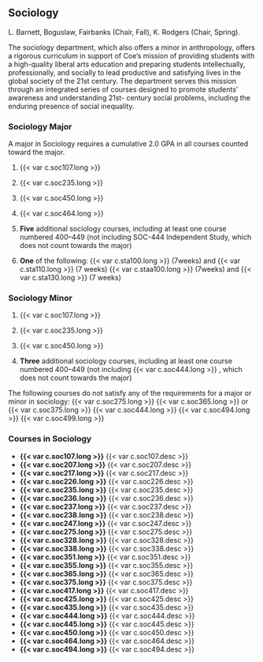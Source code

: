 ## Sociology
L. Barnett, Boguslaw, Fairbanks (Chair, Fall), K. Rodgers (Chair, Spring).

The sociology department, which also offers a minor in anthropology, offers a rigorous curriculum in support of Coe’s mission of providing students with a high-quality liberal arts education and preparing students intellectually, professionally, and socially to lead productive and satisfying lives in the global society of the 21st century. The department serves this mission through an integrated series of courses designed to promote students’ awareness and understanding 21st- century social problems, including the enduring presence of social inequality.

### Sociology Major
A major in Sociology requires a cumulative 2.0 GPA in all courses counted toward the major.

1. {{< var c.soc107.long >}} 

2. {{< var c.soc235.long >}}
 
3. {{< var c.soc450.long >}}
 
4. {{< var c.soc464.long >}} 

5. **Five** additional sociology courses, including at least one course numbered 400–449 (not including SOC-444 Independent Study, which does not count towards the major)

6. **One** of the following:
	{{< var c.sta100.long >}} (7weeks) and {{< var c.sta110.long >}} (7 weeks)
	{{< var c.staa100.long >}} (7weeks) and {{< var c.sta130.long >}} (7 weeks)

### Sociology Minor
1. {{< var c.soc107.long >}}
 
2. {{< var c.soc235.long >}} 

3. {{< var c.soc450.long >}}

4. **Three** additional sociology courses, including at least one course numbered 400–449 (not including {{< var c.soc444.long >}} , which does not count towards the major)

The following courses do not satisfy any of the requirements for a major or minor in sociology:
	{{< var c.soc275.long >}}
	{{< var c.soc365.long >}} or {{< var c.soc375.long >}}
	{{< var c.soc444.long >}}
	{{< var c.soc494.long >}}
	{{< var c.soc499.long >}}

### Courses in Sociology 

- **{{< var c.soc107.long >}}**
  {{< var c.soc107.desc >}}  
- **{{< var c.soc207.long >}}**
  {{< var c.soc207.desc >}}
- **{{< var c.soc217.long >}}**
  {{< var c.soc217.desc >}}  
- **{{< var c.soc226.long >}}**
  {{< var c.soc226.desc >}}
- **{{< var c.soc235.long >}}**
  {{< var c.soc235.desc >}}  
- **{{< var c.soc236.long >}}**
  {{< var c.soc236.desc >}}
- **{{< var c.soc237.long >}}**
  {{< var c.soc237.desc >}}  
- **{{< var c.soc238.long >}}**
  {{< var c.soc238.desc >}}
- **{{< var c.soc247.long >}}**
  {{< var c.soc247.desc >}}
- **{{< var c.soc275.long >}}**
  {{< var c.soc275.desc >}}  
- **{{< var c.soc328.long >}}**
  {{< var c.soc328.desc >}}
- **{{< var c.soc338.long >}}**
  {{< var c.soc338.desc >}}  
- **{{< var c.soc351.long >}}**
  {{< var c.soc351.desc >}}
- **{{< var c.soc355.long >}}**
  {{< var c.soc355.desc >}}
- **{{< var c.soc365.long >}}**
  {{< var c.soc365.desc >}}  
- **{{< var c.soc375.long >}}**
  {{< var c.soc375.desc >}}
- **{{< var c.soc417.long >}}**
  {{< var c.soc417.desc >}}  
- **{{< var c.soc425.long >}}**
  {{< var c.soc425.desc >}}
- **{{< var c.soc435.long >}}**
  {{< var c.soc435.desc >}}
- **{{< var c.soc444.long >}}**
  {{< var c.soc444.desc >}}  
- **{{< var c.soc445.long >}}**
  {{< var c.soc445.desc >}}
- **{{< var c.soc450.long >}}**
  {{< var c.soc450.desc >}}  
- **{{< var c.soc464.long >}}**
  {{< var c.soc464.desc >}}
- **{{< var c.soc494.long >}}**
  {{< var c.soc494.desc >}}

